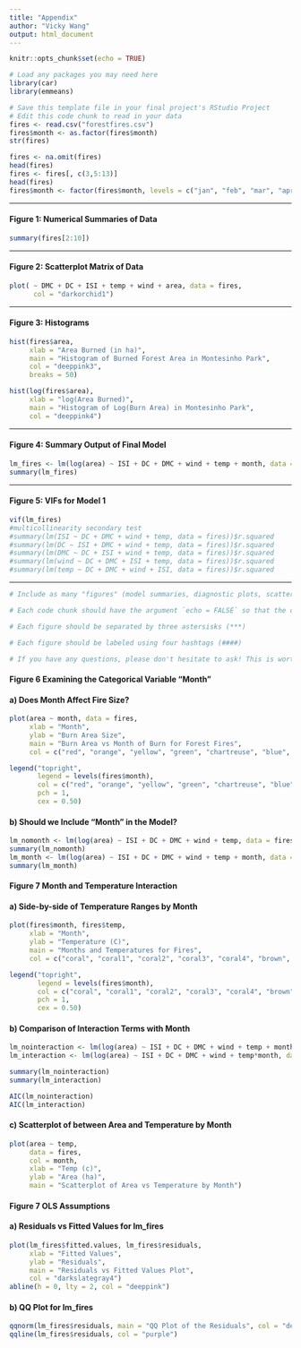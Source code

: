 ---
title: "Appendix"
author: "Vicky Wang"
output: html_document
---

```{r setup, include = FALSE}
knitr::opts_chunk$set(echo = TRUE)
```


```{r packages, include = FALSE}
# Load any packages you may need here
library(car)
library(emmeans)
```


```{r readData, include = FALSE}
# Save this template file in your final project's RStudio Project 
# Edit this code chunk to read in your data
fires <- read.csv("forestfires.csv")
fires$month <- as.factor(fires$month)
str(fires)
```

```{r fixyfixy, echo=FALSE}
fires <- na.omit(fires)
head(fires)
fires <- fires[, c(3,5:13)]
head(fires)
fires$month <- factor(fires$month, levels = c("jan", "feb", "mar", "apr", "may", "jun", "jul", "aug", "sep", "oct", "nov", "dec"))
```

***

#### **Figure 1: Numerical Summaries of Data**

```{r figure1, echo = FALSE}
summary(fires[2:10])
```

***

#### **Figure 2: Scatterplot Matrix of Data**

```{r figure2, echo=FALSE}
plot( ~ DMC + DC + ISI + temp + wind + area, data = fires,
      col = "darkorchid1")
```

***

#### **Figure 3: Histograms**

```{r figure3, echo=FALSE}
hist(fires$area,
     xlab = "Area Burned (in ha)",
     main = "Histogram of Burned Forest Area in Montesinho Park",
     col = "deeppink3",
     breaks = 50)

hist(log(fires$area),
     xlab = "log(Area Burned)",
     main = "Histogram of Log(Burn Area) in Montesinho Park",
     col = "deeppink4")
```

***

#### **Figure 4: Summary Output of Final Model**

```{r figure4, echo = FALSE}
lm_fires <- lm(log(area) ~ ISI + DC + DMC + wind + temp + month, data = fires)
summary(lm_fires)
```

***

#### **Figure 5: VIFs for Model 1**

```{r figure 5, echo = FALSE}
vif(lm_fires)
#multicollinearity secondary test
#summary(lm(ISI ~ DC + DMC + wind + temp, data = fires))$r.squared
#summary(lm(DC ~ ISI + DMC + wind + temp, data = fires))$r.squared
#summary(lm(DMC ~ DC + ISI + wind + temp, data = fires))$r.squared
#summary(lm(wind ~ DC + DMC + ISI + temp, data = fires))$r.squared
#summary(lm(temp ~ DC + DMC + wind + ISI, data = fires))$r.squared
```

***

```{r figure6, echo = FALSE}
# Include as many "figures" (model summaries, diagnostic plots, scatterplots by color, histograms, etc.) as necessary! But only include plots/output that you specifically reference in your report. 

# Each code chunk should have the argument `echo = FALSE` so that the code does not show up in the knitted file

# Each figure should be separated by three astersisks (***) 

# Each figure should be labeled using four hashtags (####) 

# If you have any questions, please don't hesitate to ask! This is worth a good chunk of points!

```

#### **Figure 6 Examining the Categorical Variable "Month"**

#### a) Does Month Affect Fire Size?
```{r plot, echo = FALSE}
plot(area ~ month, data = fires,
     xlab = "Month",
     ylab = "Burn Area Size",
     main = "Burn Area vs Month of Burn for Forest Fires",
     col = c("red", "orange", "yellow", "green", "chartreuse", "blue", "purple", "deeppink", "hotpink", "pink", "grey", "black"))

legend("topright",
       legend = levels(fires$month),
       col = c("red", "orange", "yellow", "green", "chartreuse", "blue", "purple", "deeppink", "hotpink", "pink", "grey", "black"),
       pch = 1,
       cex = 0.50)
```

#### b) Should we Include "Month" in the Model?
```{r compare monthinclusion, echo = FALSE}
lm_nomonth <- lm(log(area) ~ ISI + DC + DMC + wind + temp, data = fires)
summary(lm_nomonth)
lm_month <- lm(log(area) ~ ISI + DC + DMC + wind + temp + month, data = fires)
summary(lm_month)
```

#### **Figure 7 Month and Temperature Interaction**

#### a) Side-by-side of Temperature Ranges by Month
```{r plot2, echo = FALSE}
plot(fires$month, fires$temp,
     xlab = "Month",
     ylab = "Temperature (C)",
     main = "Months and Temperatures for Fires",
     col = c("coral", "coral1", "coral2", "coral3", "coral4", "brown", "brown2", "brown3", "brown", "brown4"))

legend("topright",
       legend = levels(fires$month),
       col = c("coral", "coral1", "coral2", "coral3", "coral4", "brown", "brown2", "brown3", "brown", "brown4"),
       pch = 1,
       cex = 0.50)

```
#### b) Comparison of Interaction Terms with Month
```{r monthinclusions, echo = FALSE}
lm_nointeraction <- lm(log(area) ~ ISI + DC + DMC + wind + temp + month, data = fires)
lm_interaction <- lm(log(area) ~ ISI + DC + DMC + wind + temp*month, data = fires)

summary(lm_nointeraction)
summary(lm_interaction)

AIC(lm_nointeraction)
AIC(lm_interaction)

```

#### c) Scatterplot of between Area and Temperature by Month
```{r colorbymonth, echo = FALSE}
plot(area ~ temp,
     data = fires,
     col = month,
     xlab = "Temp (c)",
     ylab = "Area (ha)",
     main = "Scatterplot of Area vs Temperature by Month")
```



#### **Figure 7 OLS Assumptions**

#### a) Residuals vs Fitted Values for lm_fires
```{r lm_fires, echo = FALSE}
plot(lm_fires$fitted.values, lm_fires$residuals,
     xlab = "Fitted Values",
     ylab = "Residuals",
     main = "Residuals vs Fitted Values Plot",
     col = "darkslategray4")
abline(h = 0, lty = 2, col = "deeppink")
```


#### b) QQ Plot for lm_fires
```{r qqplot, echo = FALSE}
qqnorm(lm_fires$residuals, main = "QQ Plot of the Residuals", col = "deeppink")
qqline(lm_fires$residuals, col = "purple")
```

